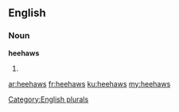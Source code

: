 ==English==

===Noun===
'''heehaws'''

# {{plural of|heehaw}}

[[Category:English plurals]]

[[ar:heehaws]]
[[fr:heehaws]]
[[ku:heehaws]]
[[my:heehaws]]
